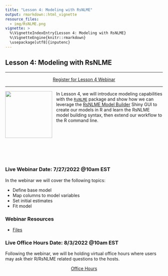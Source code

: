 ```yaml
---
title: "Lesson 4: Modeling with RsNLME"
output: rmarkdown::html_vignette
resource_files:
  - img/RsNLME.png
vignette: >
  %\VignetteIndexEntry{Lesson 4: Modeling with RsNLME}
  %\VignetteEngine{knitr::rmarkdown}
  \usepackage[utf8]{inputenc}
---
```


## Lesson 4: Modeling with RsNLME

---

<center>
<a class = "registration-button" href="https://certara.zoom.us/webinar/register/WN_EOhzvrk1Qq6koHE5k4JkwA" target="_blank">Register for Lesson 4 Webinar</a>
</center>

---

<a href = "https://certara.github.io/R-RsNLME/index.html"><img src='img/RsNLME.png'  align="left" style = "height: 150px; padding-right: 10px;"/></a>

In Lesson 4, we will introduce modeling capabilities with the [`RsNLME`](https://certara.github.io/R-RsNLME/index.html) package and show how we can leverage the [RsNLME Model Builder](https://certara.github.io/R-RsNLME-model-builder/index.html) Shiny GUI to create our models in R and learn the RsNLME model building syntax, then extend our workflow to the R command line.

<br></br>
<br></br>
<br></br>


### Live Webinar Date: 7/27/2022 @10am EST

In the webinar we will cover the following topics:

* Define base model
* Map columns to model variables
* Set initial estimates
* Fit model

### Webinar Resources

* [Files](https://github.com/certara/R-Certara/tree/master/inst/Certara_R_School/Lesson_4)

### Live Office Hours Date: 8/3/2022 @10am EST

Following the webinar, we will be holding virtual office hours where users may ask their R/RsNLME related questions to the hosts.  

<center>
<a class = "registration-button" href="https://certara.zoom.us/j/85642806232?pwd=aGhzRUNidkNvMEJMS0UxRmhlSWNzUT09" target="_blank">Office Hours</a>
</center>


